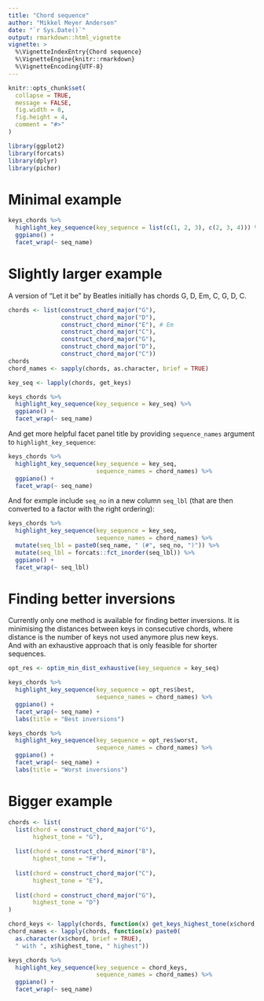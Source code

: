 ```yaml
---
title: "Chord sequence"
author: "Mikkel Meyer Andersen"
date: "`r Sys.Date()`"
output: rmarkdown::html_vignette
vignette: >
  %\VignetteIndexEntry{Chord sequence}
  %\VignetteEngine{knitr::rmarkdown}
  %\VignetteEncoding{UTF-8}
---
```


```r
knitr::opts_chunk$set(
  collapse = TRUE,
  message = FALSE,
  fig.width = 8,
  fig.height = 4,
  comment = "#>"
)
```

```r
library(ggplot2)
library(forcats)
library(dplyr)
library(pichor)
```

# Minimal example

```r
keys_chords %>% 
  highlight_key_sequence(key_sequence = list(c(1, 2, 3), c(2, 3, 4))) %>% 
  ggpiano() + 
  facet_wrap(~ seq_name)
```

# Slightly larger example

A version of "Let it be" by Beatles initially has chords G, D, Em, C, G, D, C.

```r
chords <- list(construct_chord_major("G"),
               construct_chord_major("D"),
               construct_chord_minor("E"), # Em
               construct_chord_major("C"),
               construct_chord_major("G"),
               construct_chord_major("D"),
               construct_chord_major("C"))
chords
chord_names <- sapply(chords, as.character, brief = TRUE)
```

```r
key_seq <- lapply(chords, get_keys)
```

```r
keys_chords %>% 
  highlight_key_sequence(key_sequence = key_seq) %>% 
  ggpiano() + 
  facet_wrap(~ seq_name)
```

And get more helpful facet panel title by providing `sequence_names` argument to `highlight_key_sequence`:

```r
keys_chords %>% 
  highlight_key_sequence(key_sequence = key_seq,
                         sequence_names = chord_names) %>% 
  ggpiano() + 
  facet_wrap(~ seq_name)
```

And for exmple include `seq_no` in a new column `seq_lbl` (that are then converted to a factor with the right ordering):

```r
keys_chords %>% 
  highlight_key_sequence(key_sequence = key_seq,
                         sequence_names = chord_names) %>% 
  mutate(seq_lbl = paste0(seq_name, " (#", seq_no, ")")) %>% 
  mutate(seq_lbl = forcats::fct_inorder(seq_lbl)) %>% 
  ggpiano() + 
  facet_wrap(~ seq_lbl)
```


# Finding better inversions

Currently only one method is available for finding better inversions. 
It is minimising the distances between keys in consecutive chords, where 
distance is the number of keys not used anymore plus new keys.  
And with an exhaustive approach that is only feasible for shorter sequences. 

```r
opt_res <- optim_min_dist_exhaustive(key_sequence = key_seq)
```

```r
keys_chords %>% 
  highlight_key_sequence(key_sequence = opt_res$best,
                         sequence_names = chord_names) %>% 
  ggpiano() + 
  facet_wrap(~ seq_name) +
  labs(title = "Best inversions")
```

```r
keys_chords %>% 
  highlight_key_sequence(key_sequence = opt_res$worst,
                         sequence_names = chord_names) %>% 
  ggpiano() + 
  facet_wrap(~ seq_name) +
  labs(title = "Worst inversions")
```



# Bigger example

```r
chords <- list(
  list(chord = construct_chord_major("G"), 
       highest_tone = "G"),
  
  list(chord = construct_chord_minor("B"), 
       highest_tone = "F#"),
  
  list(chord = construct_chord_major("C"), 
       highest_tone = "E"),
  
  list(chord = construct_chord_major("G"), 
       highest_tone = "D")
)
```

```r
chord_keys <- lapply(chords, function(x) get_keys_highest_tone(x$chord, x$highest_tone))
chord_names <- lapply(chords, function(x) paste0(
  as.character(x$chord, brief = TRUE), 
  " with ", x$highest_tone, " highest"))

keys_chords %>% 
  highlight_key_sequence(key_sequence = chord_keys,
                         sequence_names = chord_names) %>% 
  ggpiano() + 
  facet_wrap(~ seq_name)
```
